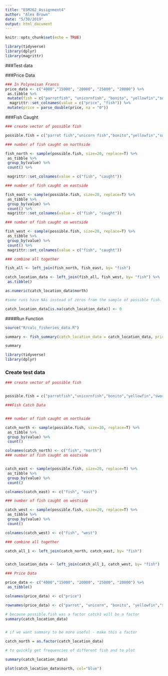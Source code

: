 ```yaml
---
title: "ESM262_Assignment4"
author: "Alex Brown"
date: "5/30/2019"
output: html_document
---
```


```r
knitr::opts_chunk$set(echo = TRUE)
```

```r
library(tidyverse)
library(dplyr)
library(magrittr)
```

###Test data

###Price Data
```r

### In Polyneisan Francs
price_data <- c("4000","15000", "20000", "25000", "20000") %>%
 as.tibble %>%
 mutate(fish = c("parrotfish", "unicornfish", "bonito", "yellowfin","swordfish")) %>%
  magrittr::set_colnames(value = c("price", "fish")) %>%
 mutate(price = parse_double(price, na = "0"))

```

###Fish Caught
```r

### create vector of possible fish

possible.fish = c("parrot fish","unicorn fish","bonito","yellowfin","swordfish")

### number of fish caught on northside

fish_north <- sample(possible.fish, size=20, replace=T) %>%
 as_tibble %>%
 group_by(value) %>%
 count() %>%

 magrittr::set_colnames(value = c("fish", "caught"))

### number of fish caught on eastside

fish_east <- sample(possible.fish, size=20, replace=T) %>%
 as_tibble %>%
 group_by(value) %>%
 count() %>%
 magrittr::set_colnames(value = c("fish", "caught"))

### number of fish caught on westside

fish_west <- sample(possible.fish, size=20, replace=T) %>%
 as_tibble %>%
 group_by(value) %>%
 count() %>%
 magrittr::set_colnames(value = c("fish", "caught"))

### combine all together

fish_all <- left_join(fish_north, fish_east, by= "fish")

catch_location_data <- left_join(fish_all, fish_west, by= "fish") %>%
 as.tibble()

as.numeric(catch_location_data$north)

#some runs have NAs instead of zeros from the sample of possible fish. This is in case that happens

catch_location_data[is.na(catch_location_data)] <- 0
```

####Run Function


```r

source("R/calc_fisheries_data.R")

summary <- fish_summary(catch_location_data = catch_location_data, price_data = price_data, graph = TRUE)

summary
```


```r

library(tidyverse)
library(dplyr)
```

### Create test data


```r

### create vector of possible fish


possible.fish = c("parrotfish","unicornfish","bonito","yellowfin","swordfish")

###Fish Catch Data


### number of fish caught on northside

catch_north <- sample(possible.fish, size=20, replace=T) %>%
 as_tibble %>%
 group_by(value) %>%
 count()

colnames(catch_north) <- c("fish", "north")
### number of fish caught on eastside


catch_east <- sample(possible.fish, size=20, replace=T) %>%
 as_tibble %>%
 group_by(value) %>%
 count()

colnames(catch_east) <- c("fish", "east")

### number of fish caught on westside

catch_west <- sample(possible.fish, size=20, replace=T) %>%
 as_tibble %>%
 group_by(value) %>%
 count()

colnames(catch_west) <- c("fish", "west")

### combine all together

catch_all_1 <- left_join(catch_north, catch_east, by= "fish")


catch_location_data <- left_join(catch_all_1, catch_west, by= "fish")

### Price Data

price_data <- c("4000","15000", "20000", "25000", "20000") %>%
 as_tibble()

colnames(price_data) <- c("price")

rownames(price_data) <- c("parrot", "unicorn", "bonito", "yellowfin","swordfish")

# because possible.fish was a factor catch1 will be a factor
summary(catch_location_data)


# if we want summary to be more useful - make this a factor

catch_north = as.factor(catch_location_data)

# to quickly get frequencies of different fish and to plot

summary(catch_location_data)

plot(catch_location_data$north, col="blue")
```
